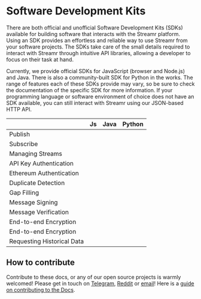 



# Software Development Kits
There are both official and unofficial Software Development Kits (SDKs) available for building software that interacts with the Streamr platform. Using an SDK provides an effortless and reliable way to use Streamr from your software projects. The SDKs take care of the small details required to interact with Streamr through intuitive API libraries, allowing a developer to focus on their task at hand.

Currently, we provide official SDKs for JavaScript (browser and Node.js) and Java. There is also a community-built SDK for Python in the works. The range of features each of these SDKs provide may vary, so be sure to check the documentation of the specific SDK for more information. If your programming language or software environment of choice does not have an SDK available, you can still interact with Streamr using our <Link to={docsLinks.api}>JSON-based HTTP API</Link>.

<table className={cx(docsStyles.striped, sdkStyles.matrix)}>
    <thead>
        <tr>
            <th></th>
            <th>Js</th>
            <th>Java</th>
            <th>Python</th>
        </tr>
    </thead>
    <tbody>
        <tr>
            <td>Publish</td>
            <td><SvgIcon name="tick" className={sdkStyles.tick}/></td>
            <td><SvgIcon name="tick" className={sdkStyles.tick}/></td>
            <td><SvgIcon name="tick" className={sdkStyles.tick}/></td>
        </tr>
        <tr>
            <td>Subscribe</td>
            <td><SvgIcon name="tick" className={sdkStyles.tick}/></td>
            <td><SvgIcon name="tick" className={sdkStyles.tick}/></td>
            <td><SvgIcon name="tick" className={sdkStyles.tick}/></td>
        </tr>
        <tr>
            <td>Managing Streams</td>
            <td><SvgIcon name="tick" className={sdkStyles.tick}/></td>
            <td><SvgIcon name="tick" className={sdkStyles.tick}/></td>
            <td><SvgIcon name="tick" className={sdkStyles.tick}/></td>
        </tr>
        <tr>
            <td>API Key Authentication</td>
            <td><SvgIcon name="tick" className={sdkStyles.tick}/></td>
            <td><SvgIcon name="tick" className={sdkStyles.tick}/></td>
            <td><SvgIcon name="tick" className={sdkStyles.tick}/></td>
        </tr>
        <tr>
            <td>Ethereum Authentication</td>
            <td><SvgIcon name="tick" className={sdkStyles.tick}/></td>
            <td><SvgIcon name="tick" className={sdkStyles.tick}/></td>
            <td><SvgIcon name="tick" className={sdkStyles.tick}/></td>
        </tr>
        <tr>
            <td>Duplicate Detection</td>
            <td><SvgIcon name="tick" className={sdkStyles.tick}/></td>
            <td><SvgIcon name="tick" className={sdkStyles.tick}/></td>
            <td><SvgIcon name="crossMedium" className={sdkStyles.cross}/></td>
        </tr>
        <tr>
            <td>Gap Filling</td>
            <td><SvgIcon name="tick" className={sdkStyles.tick}/></td>
            <td><SvgIcon name="tick" className={sdkStyles.tick}/></td>
            <td><SvgIcon name="tick" className={sdkStyles.tick}/></td>
        </tr>
        <tr>
            <td>Message Signing</td>
            <td><SvgIcon name="tick" className={sdkStyles.tick}/></td>
            <td><SvgIcon name="tick" className={sdkStyles.tick}/></td>
            <td><SvgIcon name="tick" className={sdkStyles.tick}/></td>
        </tr>
        <tr>
            <td>Message Verification</td>
            <td><SvgIcon name="tick" className={sdkStyles.tick}/></td>
            <td><SvgIcon name="tick" className={sdkStyles.tick}/></td>
            <td><SvgIcon name="crossMedium" className={sdkStyles.cross}/></td>
        </tr>
        <tr>
            <td>End-to-end Encryption</td>
            <td><SvgIcon name="tick" className={sdkStyles.tick}/></td>
            <td><SvgIcon name="tick" className={sdkStyles.tick}/></td>
            <td><SvgIcon name="crossMedium" className={sdkStyles.cross}/></td>
        </tr>
        <tr>
            <td>End-to-end Encryption</td>
            <td><SvgIcon name="tick" className={sdkStyles.tick}/></td>
            <td><SvgIcon name="tick" className={sdkStyles.tick}/></td>
            <td><SvgIcon name="crossMedium" className={sdkStyles.cross}/></td>
        </tr>
        <tr>
            <td>Requesting Historical Data</td>
            <td><SvgIcon name="tick" className={sdkStyles.tick}/></td>
            <td><SvgIcon name="tick" className={sdkStyles.tick}/></td>
            <td><SvgIcon name="crossMedium" className={sdkStyles.cross}/></td>
        </tr>
    </tbody>
</table>

## How to contribute
Contribute to these docs, or any of our open source projects is warmly welcomed!
Please get in touch on [Telegram](https://t.me/streamrdata), [Reddit](https://www.reddit.com/r/streamr/) or [email](mailto:contact@streamr.com)! Here is a <a href="https://github.com/streamr-dev/streamr-platform/blob/master/app/src/docs/docsEditingGuide.md">guide on contributing to the Docs</a>.

